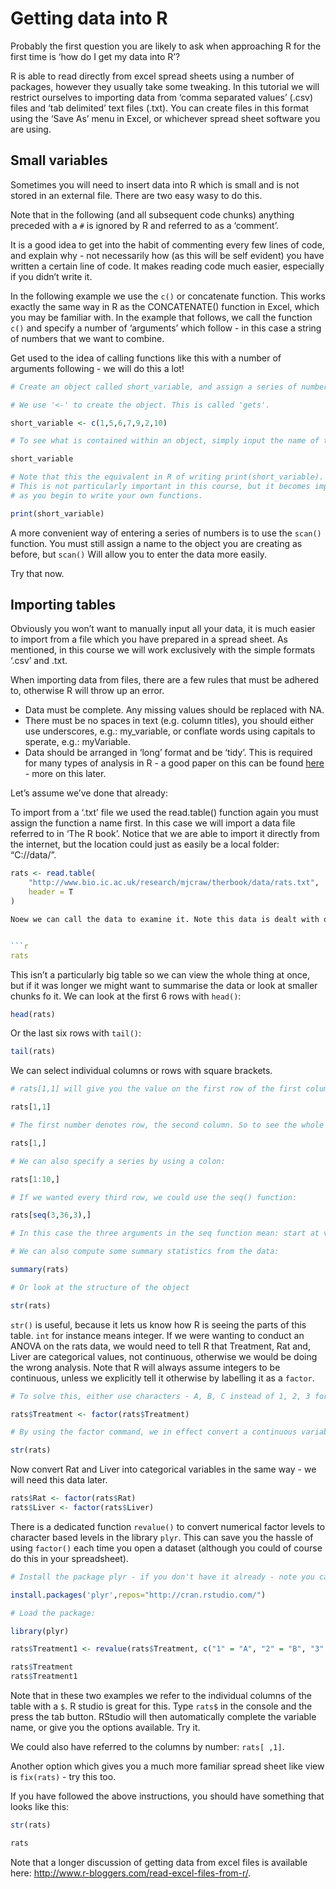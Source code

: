 # Getting data into R {#getting_data_into_R}

Probably the first question you are likely to ask when approaching R for the first time is 'how do I get my data into R'?

R is able to read directly from excel spread sheets using a number of packages, however they usually take some tweaking. In this tutorial we will restrict ourselves to importing data from 'comma separated values' (.csv) files and 'tab delimited' text files (.txt). You can create files in this format using the 'Save As' menu in Excel, or whichever spread sheet software you are using.

## Small variables 

Sometimes you will need to insert data into R which is small and is not stored in an external file. There are two easy wasy to do this.

 Note that in the following (and all subsequent code chunks) anything preceded with a `#` is ignored by R and referred to as a 'comment'.

It is a good idea to get into the habit of commenting every few lines of code, and explain why - not necessarily how (as this will be self evident) you have written a certain line of code. It makes reading code much easier, especially if you didn't write it.

In the following example we use the `c()` or concatenate function. This works exactly the same way in R as the CONCATENATE() function in Excel, which you may be familiar with. In the example that follows, we call the function `c()` and specify a number of 'arguments' which follow - in this case a string of numbers that we want to combine.

Get used to the idea of calling functions like this with a number of arguments following - we will do this a lot!

```r

# Create an object called short_variable, and assign a series of numbers to it.

# We use '<-' to create the object. This is called 'gets'.

short_variable <- c(1,5,6,7,9,2,10)

# To see what is contained within an object, simply input the name of the object.

short_variable

# Note that this the equivalent in R of writing print(short_variable).
# This is not particularly important in this course, but it becomes important
# as you begin to write your own functions.

print(short_variable)
```

<div class="ex">
A more convenient way of entering a series of numbers is to use the `scan()` function.
You must still assign a name to the object you are creating as before, but `scan()`
Will allow you to enter the data more easily. 

Try that now.
</div>


## Importing tables 

Obviously you won't want to manually input all your data, it is much easier to import from a file which you have prepared in a spread sheet. As mentioned, in this course we will work exclusively with the simple formats '.csv' and .txt.

When importing data from files, there are a few rules that must be adhered to, otherwise R will throw up an error.


*  Data must be complete. Any missing values should be replaced with NA.
*  There must be no spaces in text (e.g. column titles), you should either use underscores, e.g.: my_variable, or conflate words using capitals to sperate, e.g.: myVariable.
*  Data should be arranged in 'long' format and be 'tidy'. This is required for many types of analysis in R - a good paper on this can be found [here](http://vita.had.co.nz/papers/tidy-data.pdf") - more on this later.


Let's assume we've done that already:

To import from a '.txt' file we used the read.table() function again you must assign the function a name first. In this case we will import a data file referred to in 'The R book'.
Notice that we are able to import it directly from the internet, but the location could just as easily be a local folder: "C://data/".

```r

rats <- read.table(
    "http://www.bio.ic.ac.uk/research/mjcraw/therbook/data/rats.txt",
    header = T
)

Noew we can call the data to examine it. Note this data is dealt with on p475 of 'The R Book'


```r
rats

```

This isn't a particularly big table so we can view the whole thing at once, but if it was longer we might want to summarise the data or look at smaller chunks fo it.
We can look at the first 6 rows with `head()`:

```r
head(rats)
```
Or the last six rows with `tail()`:

```r
tail(rats)
```
We can select individual columns or rows with square brackets.

```r
# rats[1,1] will give you the value on the first row of the first column:

rats[1,1]

# The first number denotes row, the second column. So to see the whole first row, we do:

rats[1,]

# We can also specify a series by using a colon:

rats[1:10,]

# If we wanted every third row, we could use the seq() function:

rats[seq(3,36,3),]

# In this case the three arguments in the seq function mean: start at value 3, end at value 36, and jump 3 rows at a time. 

# We can also compute some summary statistics from the data:

summary(rats)

# Or look at the structure of the object

str(rats)

```

 `str()` is useful, because it lets us know how R is seeing the parts of this table. `int` for instance means integer. If we were wanting to conduct an ANOVA on the rats data, we would need to tell R that Treatment, Rat and, Liver are categorical values, not continuous, otherwise we would be doing the wrong analysis. Note that R will always assume integers to be continuous, unless we explicitly tell it otherwise by labelling it as a `factor`.


```r
# To solve this, either use characters - A, B, C instead of 1, 2, 3 for factors, or convert them manually:

rats$Treatment <- factor(rats$Treatment)

# By using the factor command, we in effect convert a continuous variable into a categorical one:

str(rats)

```

Now convert Rat and Liver into categorical variables in the same way - we will need this data later.

```r

rats$Rat <- factor(rats$Rat)
rats$Liver <- factor(rats$Liver)

```

There is a dedicated function `revalue()` to convert numerical factor levels to character based levels in the library `plyr`. This can save you the hassle of using `factor()` each time you open a dataset (although you could of course do this in your spreadsheet).

```r

# Install the package plyr - if you don't have it already - note you can check this on the right hand 'packages' tab of RStudio. But, it doesn't hurt to run the command again, even if it is installed!

install.packages('plyr',repos="http://cran.rstudio.com/")

# Load the package:

library(plyr)

rats$Treatment1 <- revalue(rats$Treatment, c("1" = "A", "2" = "B", "3" = "C"))

rats$Treatment
rats$Treatment1

```

Note that in these two examples we refer to the individual columns of the table with a `$`. R studio is great for this. Type `rats$` in the console and the press the tab button. RStudio will then automatically complete the variable name, or give you the options available. Try it.

We could also have referred to the columns by number: `rats[ ,1]`.

Another option which gives you a much more familiar spread sheet like view is `fix(rats)` - try this too.

If you have followed the above instructions, you should have something that looks like this:

```r
str(rats)

rats
```

Note that a longer discussion of getting data from excel files is available here: <http://www.r-bloggers.com/read-excel-files-from-r/>.

